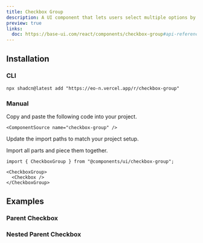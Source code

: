 ```yaml
---
title: Checkbox Group
description: A UI component that lets users select multiple options by toggling individual checkboxes.
preview: true
links:
  doc: https://base-ui.com/react/components/checkbox-group#api-reference
---
```


<ComponentTabs name="checkbox-group-demo" />

## Installation

### CLI

```package-install
npx shadcn@latest add "https://eo-n.vercel.app/r/checkbox-group"
```

### Manual

<Steps>

  <Step>
    Copy and paste the following code into your project.

    <ComponentSource name="checkbox-group" />

  </Step>
  
  <Step>Update the import paths to match your project setup.</Step>

</Steps>

Import all parts and piece them together.

```tsx
import { CheckboxGroup } from "@components/ui/checkbox-group";
```

```tsx
<CheckboxGroup>
  <Checkbox />
</CheckboxGroup>
```

## Examples

### Parent Checkbox

<ComponentTabs name="checkbox-group-parent" />

### Nested Parent Checkbox

<ComponentTabs name="checkbox-group-nested-parent" />
